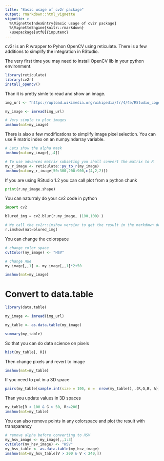 ```yaml
---
title: "Basic usage of cv2r package"
output: rmarkdown::html_vignette
vignette: >
  %\VignetteIndexEntry{Basic usage of cv2r package}
  %\VignetteEngine{knitr::rmarkdown}
  \usepackage[utf8]{inputenc}
---
```


cv2r is an R wrapper to Pyhon OpenCV using reticulate.
There is a few additions to simplify the integration in RStudio.

The very first time you may need to install OpenCV lib in your python environment.

```r
library(reticulate)
library(cv2r)
install_opencv()
```

Than it is pretty simle to read and show an image.

```r

img_url <- "https://upload.wikimedia.org/wikipedia/fr/4/4e/RStudio_Logo.png"

my_image <- imread(img_url)

# Very simple to plot images
imshow(mat=my_image)
```

There is also a few modifications to simplify image pixel selection. You can use R matrix index on an numpy.ndarray variable.

```r

# Lets show the alpha mask
imshow(mat=my_image[,,4])
```

```r
# To use advances matrix subseting you shall convert the matrix to R 
my_r_image <- reticulate::py_to_r(my_image)
imshow(mat=my_r_image[50:300,200:900,c(4,2,2)])
```

If you are using RStudio 1.2 you can call plot from a python chunk

```python

print(r.my_image.shape)

```

You can naturraly do your cv2 code in python

```python
import cv2

blured_img = cv2.blur(r.my_image, (100,100) )

# We call the cv2r::imshow version to get the result in the markdown document
r.imshow(mat=blured_img)

```


You can change the colorspace

```r

# change color space
cvtColor(my_image) <- "HSV"

# change Hue
my_image[,,1] <- my_image[,,1]*2+50

imshow(mat=my_image)
```


# Convert to data.table

```r
library(data.table)

my_image <- imread(img_url)

my_table <- as.data.table(my_image)

summary(my_table)
```

So that you can do data science on pixels

```r
hist(my_table[, R])
```

Then change pixels and revert to image

```r
imshow(mat=my_table)
```

If you need to put in a 3D space

```r
pairs(my_table[sample.int(size = 100, n =  nrow(my_table)),.(R,G,B, A)])
```

Than you update values in 3D spaces

```r
my_table[R < 100 & G > 50, R:=200]
imshow(mat=my_table)
```


You can also remove points in any colorspace and plot the result with transparency

```r
# remove alpha before converting to HSV
my_hsv_image <- my_image[,,1:3] 
cvtColor(my_hsv_image) <- "HSV"
my_hsv_table <- as.data.table(my_hsv_image)
imshow(mat=my_hsv_table[V > 200 & V < 240,])
```

